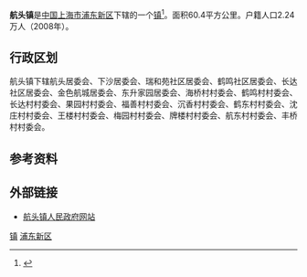 {{expert|time=2019-07-06T09:49:06+00:00}}
{{no footnotes|time=2019-07-06T09:49:06+00:00}}
{{中国乡级行政区
|景观照片文件名 = Xiantang Town Commercial Pedestrian Street Shanghai.jpeg
|景观照片描述 = [[航头站|航头站]]附近
|汉语拼音 = 
|其他语言 = 
|其他语言名称 = 
|旧称 = 
|地名出处 = 
|位置图文件名 = 
|位置图描述 = 
|自定义图片 = 
|建置时间 = 1994年
|领导职位 = 镇长
|领导名称 = 吴伟平
|政府驻地 = 浦东新区航头镇航头路1528弄18号
|毗邻 = 
|总面积 = 60.4平方公里
|总人口 = 
|户籍人口 = 2.24万人
|户籍人口年份 = 2008年
|常住人口 = 
|常住人口年份 =  
|人口密度 = 
|GDP = 
|邮政编码 = 
|电话区号 = 21
|官方网站 = http://hangtou.pudong.gov.cn/portal/index/index.htm 
|网站名称 = 航头镇人民政府
|31/01/15/137/000}}

'''航头镇'''是[[中国|中国]][[上海市|上海市]][[浦东新区|浦东新区]]下辖的一个[[行政建制镇|镇]]<ref>{{PRC admin/ref sgc|{{PRC admin/parent|31/01/15/137/000}}}}</ref>。面积60.4平方公里。户籍人口2.24万人（2008年）。

== 行政区划 ==
航头镇下辖航头居委会、下沙居委会、瑞和苑社区居委会、鹤鸣社区居委会、长达社区居委会、金色航城居委会、东升家园居委会、海桥村村委会、鹤鸣村村委会、长达村村委会、果园村村委会、福善村村委会、沉香村村委会、鹤东村村委会、沈庄村村委会、王楼村村委会、梅园村村委会、牌楼村村委会、航东村村委会、丰桥村村委会。

== 参考资料 ==
{{reflist}}

== 外部链接 ==
* [https://web.archive.org/web/20131029190555/http://hangtou.pudong.gov.cn/portal/index/index.htm 航头镇人民政府网站]

{{上海小作品}}
{{浦东新区行政区划}}
{{上海市历史文化风貌区}}
{{上海市功能性区域}}

[[Category:浦东新区行政区划|镇]]
[[Category:上海乡镇|浦东新区]]